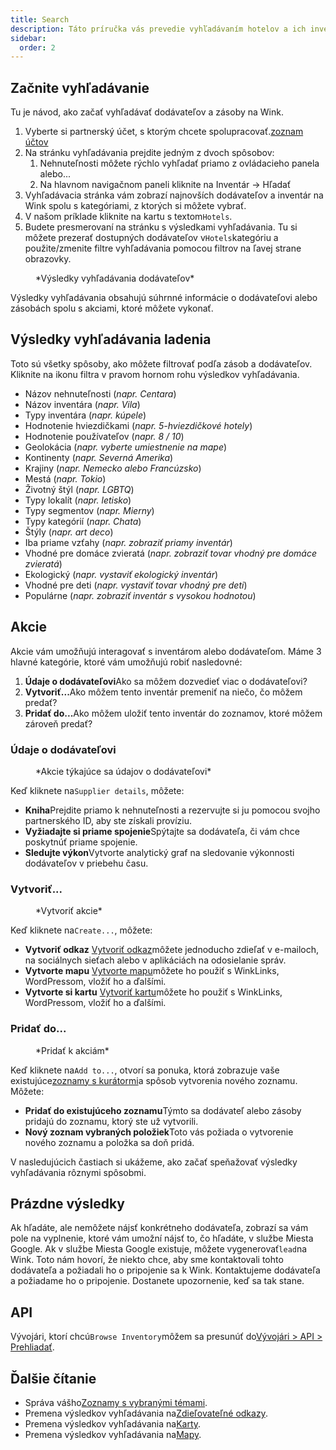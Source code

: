 ```yaml
---
title: Search
description: Táto príručka vás prevedie vyhľadávaním hotelov a ich inventára.
sidebar:
  order: 2
---
```


## Začnite vyhľadávanie

Tu je návod, ako začať vyhľadávať dodávateľov a zásoby na Wink.

1. Vyberte si partnerský účet, s ktorým chcete spolupracovať.[zoznam účtov](https://studio.wink.travel/company/list)
2. Na stránku vyhľadávania prejdite jedným z dvoch spôsobov:
   1. Nehnuteľnosti môžete rýchlo vyhľadať priamo z ovládacieho panela alebo...
   2. Na hlavnom navigačnom paneli kliknite na Inventár → Hľadať
3. Vyhľadávacia stránka vám zobrazí najnovších dodávateľov a inventár na Wink spolu s kategóriami, z ktorých si môžete vybrať.
4. V našom príklade kliknite na kartu s textom`Hotels`.
5. Budete presmerovaní na stránku s výsledkami vyhľadávania. Tu si môžete prezerať dostupných dodávateľov v`Hotels`kategóriu a použite/zmenite filtre vyhľadávania pomocou filtrov na ľavej strane obrazovky.

<figure>
  <CloudinaryImage width="700" height="570" resize="scale" quality="best" alt="Výsledky vyhľadávania" src="academy/search-results" errorImage="noimage_opaque_nyrtl0.png" />

  <figcaption>*Výsledky vyhľadávania dodávateľov*</figcaption>
</figure>


Výsledky vyhľadávania obsahujú súhrnné informácie o dodávateľovi alebo zásobách spolu s akciami, ktoré môžete vykonať.

## Výsledky vyhľadávania ladenia

Toto sú všetky spôsoby, ako môžete filtrovať podľa zásob a dodávateľov. Kliknite na ikonu filtra v pravom hornom rohu výsledkov vyhľadávania.

* Názov nehnuteľnosti (*napr. Centara*)
* Názov inventára (*napr. Vila*)
* Typy inventára (*napr. kúpele*)
* Hodnotenie hviezdičkami (*napr. 5-hviezdičkové hotely*)
* Hodnotenie používateľov (*napr. 8 / 10*)
* Geolokácia (*napr. vyberte umiestnenie na mape*)
* Kontinenty (*napr. Severná Amerika*)
* Krajiny (*napr. Nemecko alebo Francúzsko*)
* Mestá (*napr. Tokio*)
* Životný štýl (*napr. LGBTQ*)
* Typy lokalít (*napr. letisko*)
* Typy segmentov (*napr. Mierny*)
* Typy kategórií (*napr. Chata*)
* Štýly (*napr. art deco*)
* Iba priame vzťahy (*napr. zobraziť priamy inventár*)
* Vhodné pre domáce zvieratá (*napr. zobraziť tovar vhodný pre domáce zvieratá*)
* Ekologický (*napr. vystaviť ekologický inventár*)
* Vhodné pre deti (*napr. vystaviť tovar vhodný pre deti*)
* Populárne (*napr. zobraziť inventár s vysokou hodnotou*)

## Akcie

Akcie vám umožňujú interagovať s inventárom alebo dodávateľom. Máme 3 hlavné kategórie, ktoré vám umožňujú robiť nasledovné:

1. **Údaje o dodávateľovi**Ako sa môžem dozvedieť viac o dodávateľovi?
2. **Vytvoriť...**&#x41;ko môžem tento inventár premeniť na niečo, čo môžem predať?
3. **Pridať do...**&#x41;ko môžem uložiť tento inventár do zoznamov, ktoré môžem zároveň predať?

### Údaje o dodávateľovi

<figure>
  <CloudinaryImage width="350" height="190" resize="scale" quality="best" alt="Údaje o dodávateľovi" src="academy/supplier-details" errorImage="noimage_opaque_nyrtl0.png" />

  <figcaption>*Akcie týkajúce sa údajov o dodávateľovi*</figcaption>
</figure>


Keď kliknete na`Supplier details`, môžete:

* **Kniha**Prejdite priamo k nehnuteľnosti a rezervujte si ju pomocou svojho partnerského ID, aby ste získali províziu.
* **Vyžiadajte si priame spojenie**Spýtajte sa dodávateľa, či vám chce poskytnúť priame spojenie.
* **Sledujte výkon**Vytvorte analytický graf na sledovanie výkonnosti dodávateľov v priebehu času.

### Vytvoriť...

<figure>
  <CloudinaryImage width="350" height="238" resize="scale" quality="best" alt="Akcie" src="academy/inventory-actions" errorImage="noimage_opaque_nyrtl0.png" />

  <figcaption>*Vytvoriť akcie*</figcaption>
</figure>


Keď kliknete na`Create...`, môžete:

* **Vytvoriť odkaz** [Vytvoriť odkaz](/studio/shareable-links)môžete jednoducho zdieľať v e-mailoch, na sociálnych sieťach alebo v aplikáciách na odosielanie správ.
* **Vytvorte mapu** [Vytvorte mapu](/studio/maps)môžete ho použiť s WinkLinks, WordPressom, vložiť ho a ďalšími.
* **Vytvorte si kartu** [Vytvoriť kartu](/studio/cards)môžete ho použiť s WinkLinks, WordPressom, vložiť ho a ďalšími.

### Pridať do...

<figure>
  <CloudinaryImage width="350" height="203" resize="scale" quality="best" alt="Akcie" src="academy/add-to" errorImage="noimage_opaque_nyrtl0.png" />

  <figcaption>*Pridať k akciám*</figcaption>
</figure>


Keď kliknete na`Add to...`, otvorí sa ponuka, ktorá zobrazuje vaše existujúce[zoznamy s kurátormi](/studio/curated-lists)a spôsob vytvorenia nového zoznamu. Môžete:

* **Pridať do existujúceho zoznamu**Týmto sa dodávateľ alebo zásoby pridajú do zoznamu, ktorý ste už vytvorili.
* **Nový zoznam vybraných položiek**Toto vás požiada o vytvorenie nového zoznamu a položka sa doň pridá.

V nasledujúcich častiach si ukážeme, ako začať speňažovať výsledky vyhľadávania rôznymi spôsobmi.

## Prázdne výsledky

Ak hľadáte, ale nemôžete nájsť konkrétneho dodávateľa, zobrazí sa vám pole na vyplnenie, ktoré vám umožní nájsť to, čo hľadáte, v službe Miesta Google. Ak v službe Miesta Google existuje, môžete vygenerovať`lead`na Wink.
Toto nám hovorí, že niekto chce, aby sme kontaktovali tohto dodávateľa a požiadali ho o pripojenie sa k Wink. Kontaktujeme dodávateľa a požiadame ho o pripojenie. Dostanete upozornenie, keď sa tak stane.

## API

Vývojári, ktorí chcú`Browse Inventory`môžem sa presunúť do[Vývojári > API > Prehliadať](/developers/apis/#browse-api).

## Ďalšie čítanie

* Správa vášho[Zoznamy s vybranými témami](/studio/curated-lists).
* Premena výsledkov vyhľadávania na[Zdieľovateľné odkazy](/studio/shareable-links).
* Premena výsledkov vyhľadávania na[Karty](/studio/cards).
* Premena výsledkov vyhľadávania na[Mapy](/studio/maps).

